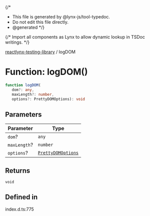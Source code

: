 {/*
* This file is generated by @lynx-js/tool-typedoc.
* Do not edit this file directly.
* @generated
*/}

{/* Import all components as Lynx to allow dynamic lookup in TSDoc writings. */}


[reactlynx-testing-library](/api/reactlynx-testing-library/index.mdx) / logDOM

# Function: logDOM()

```ts
function logDOM(
   dom?: any, 
   maxLength?: number, 
   options?: PrettyDOMOptions): void
```

## Parameters

| Parameter | Type |
| ------ | ------ |
| `dom`? | `any` |
| `maxLength`? | `number` |
| `options`? | [`PrettyDOMOptions`](/api/reactlynx-testing-library/Interface.PrettyDOMOptions.mdx) |

## Returns

`void`

## Defined in

index.d.ts:775
